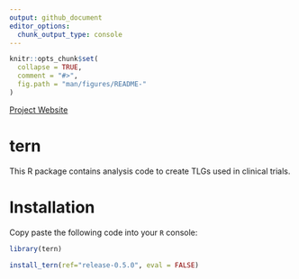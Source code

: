 ```yaml
---
output: github_document
editor_options: 
  chunk_output_type: console
---
```


<!-- README.md is generated from README.Rmd. Please edit that file -->

```r
knitr::opts_chunk$set(
  collapse = TRUE,
  comment = "#>",
  fig.path = "man/figures/README-"
)
```

[Project Website][ghs]

# tern

This R package contains analysis code to create TLGs used in clinical trials.


# Installation

Copy paste the following code into your `R` console:

```r
library(tern)
```

```r
install_tern(ref="release-0.5.0", eval = FALSE)
```


[ghs]: http://pages.github.roche.com/Rpackages/tern